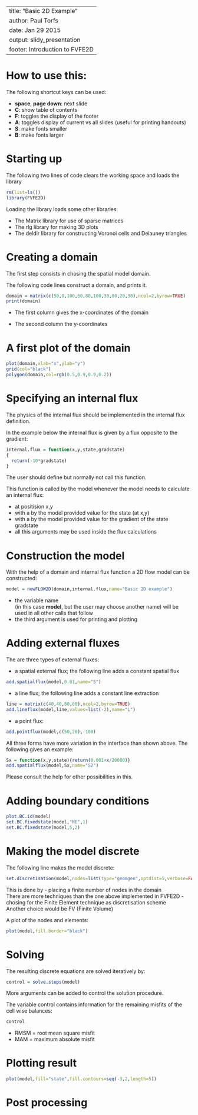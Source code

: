
---
title: "Basic 2D Example"
author: Paul Torfs
date: Jan 29 2015
output: slidy_presentation
footer: Introduction to FVFE2D
---

# How to use this:

The following shortcut keys can be used:

- **space**, **page down**: next slide
- **C**: show table of contents
- **F**: toggles the display of the footer
- **A**: toggles display of current vs all slides (useful for printing handouts)
- **S**: make fonts smaller
- **B**: make fonts larger

# Starting up

The following two lines of code clears the working space and loads the library
```r
rm(list=ls())
library(FVFE2D)
```

Loading the library loads some other libraries:

- The Matrix library for use of sparse matrices
- The rlg library for making 3D plots
- The deldir library for constructing Voronoi cells and Delauney triangles

# Creating a domain

The first step consists in chosing the spatial model domain. 

The following code lines construct a domain, and prints it.
```r
domain = matrix(c(50,0,100,60,80,100,30,80,20,30),ncol=2,byrow=TRUE)
print(domain)
```


- The first column gives the x-coordinates of the domain

- The second column the y-coordinates


# A first plot of the domain

```r
plot(domain,xlab="x",ylab="y")
grid(col="black")
polygon(domain,col=rgb(0.5,0.9,0.9,0.2))
```

# Specifying an internal flux 

The physics of the internal flux should be implemented in 
the  internal flux definition. 


In the example below the internal flux is given by a flux opposite to the gradient:

```r
internal.flux = function(x,y,state,gradstate)  
{
  return(-10*gradstate)
}
```

The user should define but normally not call this function.

This function is called by the model whenever the model needs to calculate an internal flux:

- at positision x,y
- with a by the model provided value for the state (at x,y)
- with a by the model provided value for the gradient of the state gradstate
- all this arguments may be used inside the flux calculations

# Construction the model

With the help of a domain and internal flux function a 2D flow model can be constructed:


```r
model = newFLOW2D(domain,internal.flux,name="Basic 2D example") 
```

- the variable name   
(in this case **model**, but the user may choose another name)
will be used in all other calls that follow  
- the third argument is used for printing and plotting 

# Adding external fluxes

The are three types of external fluxes:

- a spatial external flux; the following line adds a constant spatial flux

```r
add.spatialflux(model,0.01,name="S")
```

- a line flux; the following line adds a constant line extraction

```r
line = matrix(c(40,40,80,80),ncol=2,byrow=TRUE)
add.lineflux(model,line,values=list(-2),name="L")
```

- a point flux: 
```r
add.pointflux(model,c(50,20),-100)
```


All three forms have more variation in the interface than shown above. The following gives an example:
```r
Sx = function(x,y,state){return(0.001+x/20000)}
add.spatialflux(model,Sx,name="S2")
```

Please consult the help for other possibilities in this.


# Adding boundary conditions

```r
plot.BC.id(model)
set.BC.fixedstate(model,"NE",1) 
set.BC.fixedstate(model,5,2)
```

# Making the model discrete

The following line makes the model discrete:
```r
set.discretisation(model,nodes=list(type="geomgen",optdist=5,verbose=FALSE),method="FE")
```

This is done by 
- placing a finite number of nodes in the domain   
There are more techniques than the one above implemented in FVFE2D
- chosing for the Finite Element technique as discretisation scheme   
Another choice would be FV (Finite Volume)

A plot of the nodes and elements:
```r
plot(model,fill.border="black")
```


# Solving

The resulting discrete equations are solved iteratively by:
```r
control = solve.steps(model)
```
More arguments can be added to control the solution procedure.


The variable control contains information for the remaining misfits of the cell wise balances:
```r
control
```
- RMSM = root mean square misfit
- MAM  = maximum absolute misfit

# Plotting result

```r
plot(model,fill="state",fill.contours=seq(-3,2,length=5))
```

# Post processing

